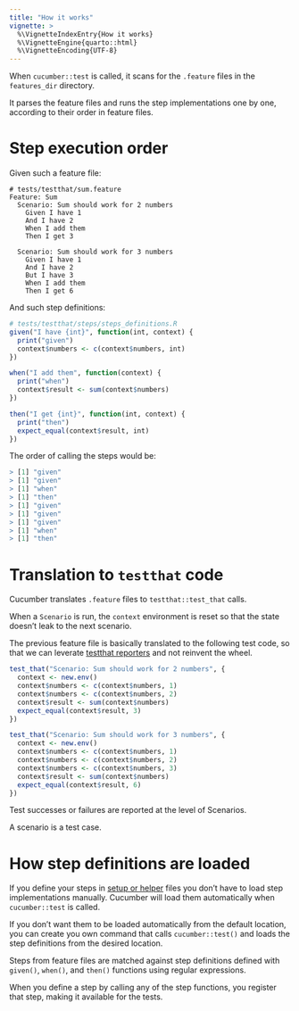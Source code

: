 ```yaml
---
title: "How it works"
vignette: >
  %\VignetteIndexEntry{How it works}
  %\VignetteEngine{quarto::html}
  %\VignetteEncoding{UTF-8}
---
```


When `cucumber::test` is called, it scans for the `.feature` files in the `features_dir` directory.

It parses the feature files and runs the step implementations one by one, according to their order in feature files.

# Step execution order

Given such a feature file:

```gherkin
# tests/testthat/sum.feature
Feature: Sum
  Scenario: Sum should work for 2 numbers
    Given I have 1
    And I have 2
    When I add them
    Then I get 3

  Scenario: Sum should work for 3 numbers
    Given I have 1
    And I have 2
    But I have 3
    When I add them
    Then I get 6
```

And such step definitions:

```r
# tests/testthat/steps/steps_definitions.R
given("I have {int}", function(int, context) {
  print("given")
  context$numbers <- c(context$numbers, int)
})

when("I add them", function(context) {
  print("when")
  context$result <- sum(context$numbers)
})

then("I get {int}", function(int, context) {
  print("then")
  expect_equal(context$result, int)
})
```

The order of calling the steps would be:

```r
> [1] "given"
> [1] "given"
> [1] "when"
> [1] "then"
> [1] "given"
> [1] "given"
> [1] "given"
> [1] "when"
> [1] "then"
```

# Translation to `testthat` code

Cucumber translates `.feature` files to `testthat::test_that` calls.

When a `Scenario` is run, the `context` environment is reset so that the state doesn't leak to the next scenario.

The previous feature file is basically translated to the following test code, so that we can leverate [testthat reporters](https://testthat.r-lib.org/reference/index.html#reporters) and not reinvent the wheel.

```r
test_that("Scenario: Sum should work for 2 numbers", {
  context <- new.env()
  context$numbers <- c(context$numbers, 1)
  context$numbers <- c(context$numbers, 2)
  context$result <- sum(context$numbers)
  expect_equal(context$result, 3)
})

test_that("Scenario: Sum should work for 3 numbers", {
  context <- new.env()
  context$numbers <- c(context$numbers, 1)
  context$numbers <- c(context$numbers, 2)
  context$numbers <- c(context$numbers, 3)
  context$result <- sum(context$numbers)
  expect_equal(context$result, 6)
})
```

Test successes or failures are reported at the level of Scenarios.

A scenario is a test case.

# How step definitions are loaded

If you define your steps in [setup or helper](https://testthat.r-lib.org/articles/special-files.html) files you don't have to load step implementations manually. Cucumber will load them automatically when `cucumber::test` is called.

If you don't want them to be loaded automatically from the default location, you can create you own command that calls `cucumber::test()` and loads the step definitions from the desired location.

Steps from feature files are matched against step definitions defined with `given()`, `when()`, and `then()` functions using regular expressions.

When you define a step by calling any of the step functions, you register that step, making it available for the tests.
